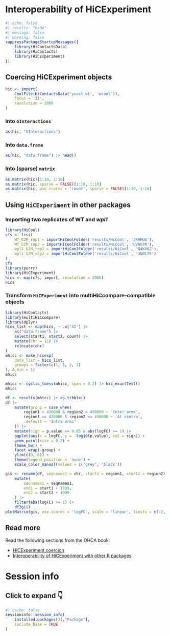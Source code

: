 # Interoperability of HiCExperiment

```r
#| echo: false
#| results: "hide"
#| message: false
#| warning: false
suppressPackageStartupMessages({
    library(HiContactsData)
    library(HiContacts)
    library(HiCExperiment)
})
```

## Coercing HiCExperiment objects

```r
hic <- import(
    CoolFile(HiContactsData('yeast_wt', 'mcool')), 
    focus = 'II', 
    resolution = 2000
)
```

### Into `GInteractions` 

```r
as(hic, "GInteractions")
```

### Into `data.frame` 

```r
as(hic, "data.frame") |> head()
```

### Into (sparse) `matrix` 

```r
as.matrix(hic)[1:10, 1:10]
as.matrix(hic, sparse = FALSE)[1:10, 1:10]
as.matrix(hic, use.scores = 'count', sparse = FALSE)[1:10, 1:10]
```

## Using `HiCExperiment` in other packages

### Importing two replicates of WT and *wpl1*

```r
library(HiCool)
cfs <- list(
    WT_G2M_rep1 = importHiCoolFolder('results/HiCool', '3KHHUE'), 
    WT_G2M_rep2 = importHiCoolFolder('results/HiCool', 'UVNG7M'), 
    wpl1_G2M_rep1 = importHiCoolFolder('results/HiCool', 'Q4KX6Z'), 
    wpl1_G2M_rep2 = importHiCoolFolder('results/HiCool', '3N0L25')
)
cfs
library(purrr)
library(HiCExperiment)
hics <- map(cfs, import, resolution = 2000)
hics
```

### Transform `HiCExperiment` into multiHiCcompare-compatible objects

```r
library(HiContacts)
library(multiHiCcompare)
library(dplyr)
hics_list <- map(hics, ~ .x['XI'] |> 
    as("data.frame") |>
    select(start1, start2, count) |> 
    mutate(chr = 11) |>
    relocate(chr) 
)
mhicc <- make_hicexp(
    data_list = hics_list, 
    groups = factor(c(1, 1, 2, 2)
), A.min = 1)
mhicc
```

```r
mhicc <- cyclic_loess(mhicc, span = 0.2) |> hic_exactTest()
mhicc
```

```r
df <- results(mhicc) |> as_tibble() 
df |> 
    mutate(group = case_when(
        region1 < 430000 & region2 > 450000 ~ 'Inter arms',
        region1 >= 430000 & region2 <= 450000 ~ 'At centro',
        .default = 'Intra arms'
    )) |> 
    mutate(sign = p.value <= 0.05 & abs(logFC) >= 1) |>
    ggplot(aes(x = logFC, y = -log10(p.value), col = sign)) + 
    geom_point(size = 0.2) + 
    theme_bw() + 
    facet_wrap(~group) + 
    ylim(c(0, 6)) + 
    theme(legend.position = 'none') + 
    scale_color_manual(values = c('grey', 'black'))
```

```r
gis <- rename(df, seqnames1 = chr, start1 = region1, start2 = region2) |> 
    mutate(
        seqnames2 = seqnames1, 
        end1 = start1 + 1999, 
        end2 = start2 + 1999
    ) |> 
    filter(abs(logFC) >= 1) |>
    df2gi() 
plotMatrix(gis, use.scores = 'logFC', scale = 'linear', limits = c(-2, 2), cmap = bgrColors())
```

## Read more

Read the following sections from the OHCA book: 

- [HiCExperiment coercion](https://jserizay.com/OHCA/parsing.html#coercing-hicexperiment-objects)
- [Interoperability of HiCExperiment with other R packages](https://jserizay.com/OHCA/interoperability.html)

# Session info {-}

::: {.callout-note collapse="true"}

## Click to expand 👇

```r
#| cache: false
sessioninfo::session_info(
    installed.packages()[,"Package"], 
    include_base = TRUE
)
```

:::
